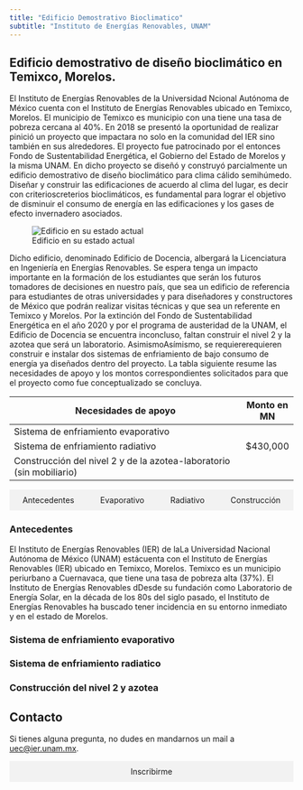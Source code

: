 ```yaml
---
title: "Edificio Demostrativo Bioclimatico"
subtitle: "Instituto de Energías Renovables, UNAM"
---
```






## Edificio demostrativo de diseño bioclimático en Temixco, Morelos.

El Instituto de Energías Renovables de la Universidad Ncional Autónoma de México cuenta con el Instituto de Energías Renovables ubicado en Temixco, Morelos. El municipio de Temixco es municipio con una  tiene una tasa de pobreza cercana al 40%. En 2018 se presentó la oportunidad de realizar  pinició un proyecto que impactara no solo en la comunidad del IER sino también en sus alrededores. El proyecto fue   patrocinado por el entonces Fondo de Sustentabilidad Energética, el Gobierno del Estado de Morelos y la misma UNAM. En dicho proyecto se diseñó y construyó parcialmente un edificio demostrativo de diseño bioclimático para clima cálido semihúmedo. Diseñar y construir las edificaciones de acuerdo al clima del lugar, es decir con criterioscreterios bioclimáticos, es fundamental para lograr el objetivo de disminuir el consumo de energía en las edificaciones y los gases de efecto invernadero asociados.

![Edificio en su estado actual](images/edificio_drone.png)


 Dicho edificio, denominado Edificio de Docencia, albergará la Licenciatura en Ingeniería en Energías Renovables. Se espera tenga un impacto importante en la formación de los estudiantes que serán los futuros tomadores de decisiones en nuestro país, que sea un edificio de referencia para estudiantes de otras universidades y para diseñadores y constructores de México que podrán realizar visitas técnicas y que sea un referente en Temixco y Morelos.
Por la extinción del Fondo de Sustentabilidad Energética en el año 2020 y por el programa de austeridad de la UNAM, el Edificio de Docencia se encuentra inconcluso, faltan construir el nivel 2 y la azotea que será un laboratorio. AsimismoAsímismo, se requiererequieren construir e instalar dos sistemas de enfriamiento de bajo consumo de energía ya diseñados dentro del proyecto. 
La tabla siguiente resume las necesidades de apoyo y los montos correspondientes solicitados para que el proyecto como fue conceptualizado se concluya.


| Necesidades de apoyo                                         | Monto en MN |
|--------------------------------------------------------------|-------------|
| Sistema de enfriamiento evaporativo                          |             |
| Sistema de enfriamiento radiativo                            | $430,000    |
| Construcción del nivel 2 y de la azotea-laboratorio (sin mobiliario) |             |




<nav >
  <ul style="list-style-type: none; padding: 0; display: flex; justify-content: space-around; background-color: #f2f2f2; margin-bottom: 20px;">
    <li><a href="#antecedentes" style="padding: 10px 20px; display: block; text-decoration: none;">Antecedentes</a></li>
    <li><a href="#evaporativo" style="padding: 10px 20px; display: block; text-decoration: none;">Evaporativo</a></li>
    <li><a href="#radiativo" style="padding: 10px 20px; display: block; text-decoration: none;">Radiativo</a></li>
    <li><a href="#temario" style="padding: 10px 20px; display: block; text-decoration: none;">Construcción</a></li>
  </ul>
</nav>



### <a id="antecedentes"></a>Antecedentes 


El Instituto de Energías Renovables (IER) de laLa Universidad Nacional Autónoma de México (UNAM) estácuenta con el Instituto de Energías Renovables (IER) ubicado en Temixco, Morelos. Temixco es un municipio periurbano a Cuernavaca, que tiene una tasa de pobreza alta (37%). El Instituto de Energías Renovables dDesde su fundación como  Laboratorio de Energía Solar, en la década de los 80s del siglo pasado, el Instituto de Energías Renovables ha buscado tener incidencia en su entorno inmediato y en el estado de Morelos. 



### <a id="evaporativo"></a>Sistema de enfriamiento evaporativo
### <a id="radiativo"></a>Sistema de enfriamiento radiatico
### <a id="construccion"></a>Construcción del nivel 2 y azotea






## Contacto

Si tienes alguna pregunta, no dudes en mandarnos un mail a  [uec@ier.unam.mx](mailto:uec@ier.unam.mx).


<nav>
  <ul style="list-style-type: none; padding: 0; display: flex; justify-content: space-around; background-color: #f2f2f2; margin-bottom: 20px;">
    <li><a href="https://forms.gle/314S3BKSsb9DsqkZ9" style="padding: 10px 20px; display: block; text-decoration: none;">Inscribirme</a></li>
  </ul>
</nav>